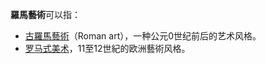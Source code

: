 '''羅馬藝術'''可以指：
*[[古羅馬藝術|古羅馬藝術]]（Roman art），一种公元0世纪前后的艺术风格。
*[[罗马式美术|罗马式美术]]，11至12世紀的欧洲藝術风格。

{{disambig|cat=四字消歧义}}